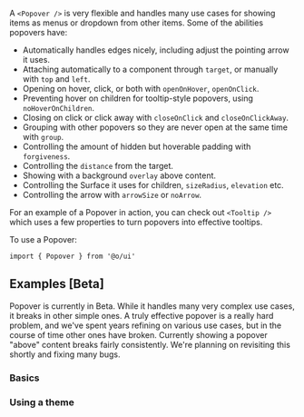 A `<Popover />` is very flexible and handles many use cases for showing items as menus or dropdown
from other items. Some of the abilities popovers have:

- Automatically handles edges nicely, including adjust the pointing arrow it uses.
- Attaching automatically to a component through `target`, or manually with `top` and `left`.
- Opening on hover, click, or both with `openOnHover`, `openOnClick`.
- Preventing hover on children for tooltip-style popovers, using `noHoverOnChildren`.
- Closing on click or click away with `closeOnClick` and `closeOnClickAway`.
- Grouping with other popovers so they are never open at the same time with `group`.
- Controlling the amount of hidden but hoverable padding with `forgiveness`.
- Controlling the `distance` from the target.
- Showing with a background `overlay` above content.
- Controlling the Surface it uses for children, `sizeRadius`, `elevation` etc.
- Controlling the arrow with `arrowSize` or `noArrow`.

For an example of a Popover in action, you can check out `<Tooltip />` which uses a few properties
to turn popovers into effective tooltips.

To use a Popover:

```tsx
import { Popover } from '@o/ui'
```

## Examples [Beta]

Popover is currently in Beta. While it handles many very complex use cases, it breaks in other
simple ones. A truly effective popover is a really hard problem, and we've spent years refining on
various use cases, but in the course of time other ones have broken. Currently showing a popover
"above" content breaks fairly consistently. We're planning on revisiting this shortly and fixing
many bugs.

### Basics

<Example id="Basic" />

### Using a theme

<Example id="Themed" />

